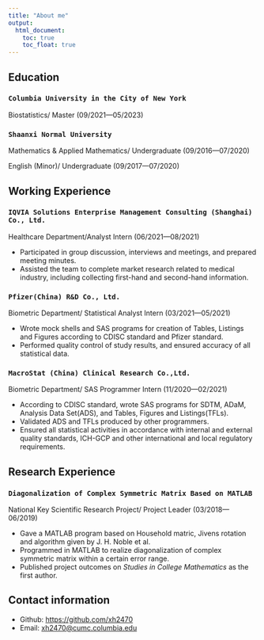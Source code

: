 ```yaml
---
title: "About me"
output: 
  html_document:
    toc: true
    toc_float: true
---
```


## Education

### `Columbia University in the City of New York` 
Biostatistics/ Master (09/2021—05/2023)

### `Shaanxi Normal University` 
Mathematics & Applied Mathematics/ Undergraduate (09/2016—07/2020)

English (Minor)/ Undergraduate (09/2017—07/2020)
    
## Working Experience

### `IQVIA Solutions Enterprise Management Consulting (Shanghai) Co., Ltd.`

Healthcare Department/Analyst Intern (06/2021—08/2021)

* Participated in group discussion, interviews and meetings, and prepared meeting minutes.
* Assisted the team to complete market research related to medical industry, including collecting first-hand and second-hand information.

### `Pfizer(China) R&D Co., Ltd.`

Biometric Department/ Statistical Analyst Intern (03/2021—05/2021)

* Wrote mock shells and SAS programs for creation of Tables, Listings and Figures according to CDISC standard and Pfizer standard.
* Performed quality control of study results, and ensured accuracy of all statistical data.

### `MacroStat (China) Clinical Research Co.,Ltd.`

Biometric Department/ SAS Programmer Intern (11/2020—02/2021)

* According to CDISC standard, wrote SAS programs for SDTM, ADaM, Analysis Data Set(ADS), and Tables, Figures and Listings(TFLs).
* Validated ADS and TFLs produced by other programmers.
* Ensured all statistical activities in accordance with internal and external quality standards, ICH-GCP and other international and local regulatory requirements.

## Research Experience

### `Diagonalization of Complex Symmetric Matrix Based on MATLAB`

National Key Scientific Research Project/ Project Leader (03/2018—06/2019)

* Gave a MATLAB program based on Household matric, Jivens rotation and algorithm given by J. H. Noble et al.
* Programmed in MATLAB to realize diagonalization of complex symmetric matrix within a certain error range.
* Published project outcomes on _Studies in College Mathematics_ as the first author.

## Contact information
* Github: [https://github.com/xh2470](https://github.com/xh2470) 
* Email: [xh2470@cumc.columbia.edu](mailto:xh2470@cumc.columbia.edu)